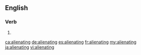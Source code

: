 ==English==

===Verb===
{{head|en|present participle}}

# {{present participle of|alienate|lang=en}}

[[ca:alienating]]
[[de:alienating]]
[[es:alienating]]
[[fr:alienating]]
[[my:alienating]]
[[ja:alienating]]
[[vi:alienating]]